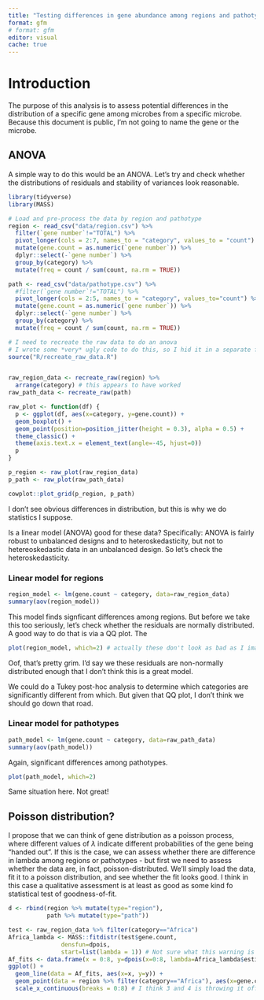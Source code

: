 ```yaml
---
title: "Testing differences in gene abundance among regions and pathotypes"
format: gfm
# format: gfm
editor: visual
cache: true
---
```


# Introduction

The purpose of this analysis is to assess potential differences in the distribution of a specific gene among microbes from a specific microbe. Because this document is public, I'm not going to name the gene or the microbe.

## ANOVA 

A simple way to do this would be an ANOVA. Let's try and check whether the distributions of residuals and stability of variances look reasonable.

```r
library(tidyverse)
library(MASS)

# Load and pre-process the data by region and pathotype
region <- read_csv("data/region.csv") %>%
  filter(`gene number`!="TOTAL") %>%
  pivot_longer(cols = 2:7, names_to = "category", values_to = "count") %>%
  mutate(gene.count = as.numeric(`gene number`)) %>%
  dplyr::select(-`gene number`) %>%
  group_by(category) %>%
  mutate(freq = count / sum(count, na.rm = TRUE))

path <- read_csv("data/pathotype.csv") %>%
  #filter(`gene number`!="TOTAL") %>%
  pivot_longer(cols = 2:5, names_to = "category", values_to="count") %>%
  mutate(gene.count = as.numeric(`gene number`)) %>%
  dplyr::select(-`gene number`) %>%
  group_by(category) %>%
  mutate(freq = count / sum(count, na.rm = TRUE))

# I need to recreate the raw data to do an anova
# I wrote some *very* ugly code to do this, so I hid it in a separate file
source("R/recreate_raw_data.R")


raw_region_data <- recreate_raw(region) %>%
  arrange(category) # this appears to have worked
raw_path_data <- recreate_raw(path)

raw_plot <- function(df) {
  p <- ggplot(df, aes(x=category, y=gene.count)) + 
  geom_boxplot() + 
  geom_point(position=position_jitter(height = 0.3), alpha = 0.5) + 
  theme_classic() + 
  theme(axis.text.x = element_text(angle=-45, hjust=0))
  p
}

p_region <- raw_plot(raw_region_data)
p_path <- raw_plot(raw_path_data)
```
```r
cowplot::plot_grid(p_region, p_path)
```

I don't see obvious differences in distribution, but this is why we do statistics I suppose.

Is a linear model (ANOVA) good for these data? Specifically: ANOVA is fairly robust to unbalanced designs and to heteroskedasticity, but not to hetereoskedastic data in an unbalanced design. So let's check the heteroskedasticity. 

### Linear model for regions
```r
region_model <- lm(gene.count ~ category, data=raw_region_data)
summary(aov(region_model))
```
This model finds signficant differences among regions. But before we take this too seriously, let's check whether the residuals are normally distributed. A good way to do that is via a QQ plot. The 
```r
plot(region_model, which=2) # actually these don't look as bad as I imagined?
```
Oof, that's pretty grim. I'd say we these residuals are non-normally distributed enough that I don't think this is a great model. 

We could do a Tukey post-hoc analysis to determine which categories are significantly different from which. But given that QQ plot, I don't think we should go down that road.

### Linear model for pathotypes

```r
path_model <- lm(gene.count ~ category, data=raw_path_data)
summary(aov(path_model))
```
Again, significant differences among pathotypes. 

```r
plot(path_model, which=2)
```

Same situation here. Not great! 



## Poisson distribution?

I propose that we can think of gene distribution as a poisson process, where different values of $\lambda$ indicate different probabilities of the gene being "handed out". If this is the case, we can assess whether there are difference in lambda among regions or pathotypes - but first we need to assess whether the data are, in fact, poisson-distributed. We'll simply load the data, fit it to a poisson distribution, and see whether the fit looks good. I think in this case a qualitative assessment is at least as good as some kind fo statistical test of goodness-of-fit.

```r
d <- rbind(region %>% mutate(type="region"),
           path %>% mutate(type="path"))

test <- raw_region_data %>% filter(category=="Africa")
Africa_lambda <- MASS::fitdistr(test$gene.count, 
               densfun=dpois, 
               start=list(lambda = 1)) # Not sure what this warning is about
Af_fits <- data.frame(x = 0:8, y=dpois(x=0:8, lambda=Africa_lambda$estimate))
ggplot() + 
  geom_line(data = Af_fits, aes(x=x, y=y)) + 
  geom_point(data = region %>% filter(category=="Africa"), aes(x=gene.count, y=freq)) + 
  scale_x_continuous(breaks = 0:8) # I think 3 and 4 is throwing it off. Hmm. 
```

